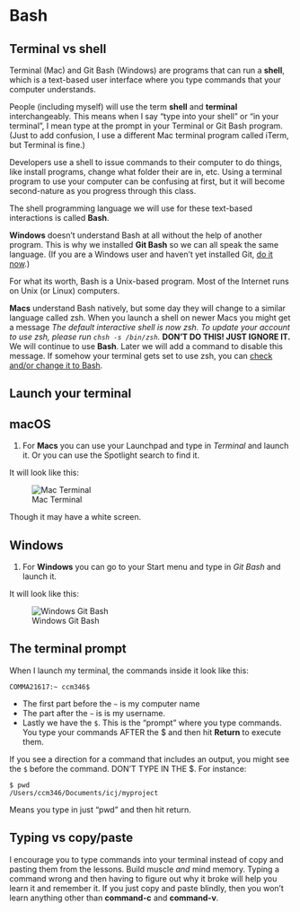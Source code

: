 # Bash

## Terminal vs shell

Terminal (Mac) and Git Bash (Windows) are programs that can run a **shell**, which is a text-based user interface where you type commands that your computer understands.

::: callout
People (including myself) will use the term **shell** and **terminal** interchangeably. This means when I say "type into your shell" or "in your terminal", I mean type at the prompt in your Terminal or Git Bash program. (Just to add confusion, I use a different Mac terminal program called iTerm, but Terminal is fine.)
:::

Developers use a shell to issue commands to their computer to do things, like install programs, change what folder their are in, etc. Using a terminal program to use your computer can be confusing at first, but it will become second-nature as you progress through this class.

The shell programming language we will use for these text-based interactions is called **Bash**.

**Windows** doesn't understand Bash at all without the help of another program. This is why we installed **Git Bash** so we can all speak the same language. (If you are a Windows user and haven't yet installed Git, [do it now](bash-00-intro.qmd).)

For what its worth, Bash is a Unix-based program. Most of the Internet runs on Unix (or Linux) computers.

**Macs** understand Bash natively, but some day they will change to a similar language called zsh. When you launch a shell on newer Macs you might get a message _The default interactive shell is now zsh. To update your account to use zsh, please run `chsh -s /bin/zsh`._ **DON'T DO THIS! JUST IGNORE IT.** We will continue to use **Bash**. Later we will add a command to disable this message. If somehow your terminal gets set to use zsh, you can [check and/or change it to Bash](a-macos-shell.qmd).

## Launch your terminal

::: {.panel-tabset}

## macOS

1. For **Macs** you can use your Launchpad and type in _Terminal_ and launch it. Or you can use the Spotlight search to find it.

It will look like this:

![Mac Terminal](images/terminal-startup.png)

Though it may have a white screen.


## Windows

1. For **Windows** you can go to your Start menu and type in _Git Bash_ and launch it.

It will look like this:

![Windows Git Bash](images/gitbash-startup.png)

:::


## The terminal prompt

When I launch my terminal, the commands inside it look like this:

```
COMMA21617:~ ccm346$
```

- The first part before the `~` is my computer name
- The part after the `~` is is my username.
- Lastly we have the `$`. This is the "prompt" where you type commands. You type your commands AFTER the $ and then hit **Return** to execute them.

If you see a direction for a command that includes an output, you might see the `$` before the command. DON'T TYPE IN THE $. For instance:

```
$ pwd
/Users/ccm346/Documents/icj/myproject
```

Means you type in just "pwd" and then hit return.

## Typing vs copy/paste

I encourage you to type commands into your terminal instead of copy and pasting them from the lessons. Build muscle _and_ mind memory. Typing a command wrong and then having to figure out why it broke will help you learn it and remember it. If you just copy and paste blindly, then you won't learn anything other than **command-c** and **command-v**.
